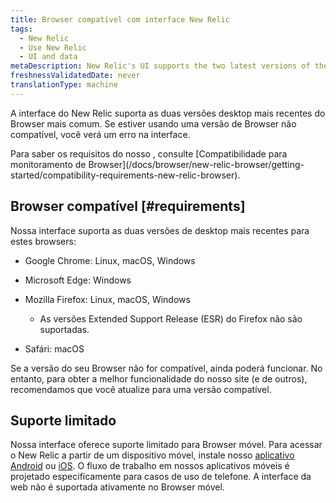 ```yaml
---
title: Browser compatível com interface New Relic
tags:
  - New Relic
  - Use New Relic
  - UI and data
metaDescription: New Relic's UI supports the two latest versions of the most common browsers. This doc covers which specific versions and operating systems we support.
freshnessValidatedDate: never
translationType: machine
---
```


A interface do New Relic suporta as duas versões desktop mais recentes do Browser mais comum. Se estiver usando uma versão de Browser não compatível, você verá um erro na interface.

<Callout variant="tip">
  Para saber os requisitos do nosso <InlinePopover type="browser"/>, consulte [Compatibilidade para monitoramento de Browser](/docs/browser/new-relic-browser/getting-started/compatibility-requirements-new-relic-browser).
</Callout>

## Browser compatível [#requirements]

Nossa interface suporta as duas versões de desktop mais recentes para estes browsers:

* Google Chrome: Linux, macOS, Windows

* Microsoft Edge: Windows

* Mozilla Firefox: Linux, macOS, Windows

  * As versões Extended Support Release (ESR) do Firefox não são suportadas.

* Safári: macOS

Se a versão do seu Browser não for compatível, ainda poderá funcionar. No entanto, para obter a melhor funcionalidade do nosso site (e de outros), recomendamos que você atualize para uma versão compatível.

## Suporte limitado

Nossa interface oferece suporte limitado para Browser móvel. Para acessar o New Relic a partir de um dispositivo móvel, instale nosso [aplicativo Android](/docs/mobile-apps/new-relic-android-app/features/new-relic-android-app) ou [iOS](/docs/mobile-apps/new-relic-ios-app/features/new-relic-ios-app). O fluxo de trabalho em nossos aplicativos móveis é projetado especificamente para casos de uso de telefone. A interface da web não é suportada ativamente no Browser móvel.
